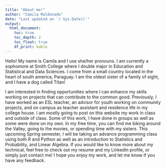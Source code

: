 ```yaml
---
title: "About me!"
author: "Camila Maldonado"
date: "Last updated on `r Sys.Date()`"
output:
  html_document:
    toc: true
    toc_depth: 2
    toc_float: true
    df_print: kable
---
```


<!--
Comments in HTML are like this! 
-->


Hello! My name is Camila and I use she/her pronouns. I am currently a sophomore at Smith College where I double major in Education and Statistical and Data Sciences. I come from a small country located in the heart of south america, Paraguay. I am the oldest sister of a family of eight, and I have a dog called Titan! 

I am interested in finding opportunities where I can enhance my skills working on projects that can contribute to the common good. Previously, I have worked as an ESL teacher, an advisor for youth working on community projects, and on campus as teacher assistant and residence life in my college house. 
I am mostly going to post on this website my work in class and  outside of class. Some of this work, I have done in groups as well as some were done on my own. 
In my free time, you can find me biking around the Valley, going to the movies, or spending time with my sisters. 
This upcoming Spring semester, I will be taking an advance programming class using both R and Python as well as an introduction to Statistics and Probability, and Linear Algebra. 
If you would like to know more about my technical, feel free to check out my resume and my LinkedIn profile, or simply just contact me! 
I hope you enjoy my work, and let me know if you have any feedback. 





```r

```


